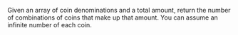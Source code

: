 Given an array of coin denominations and a total amount, return the number of combinations of coins that make up that amount. You can assume an infinite number of each coin.
